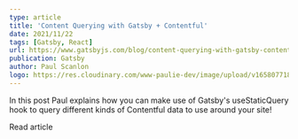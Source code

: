 ```yaml
---
type: article
title: 'Content Querying with Gatsby + Contentful'
date: 2021/11/22
tags: [Gatsby, React]
url: https://www.gatsbyjs.com/blog/content-querying-with-gatsby-contentful
publication: Gatsby
author: Paul Scanlon
logo: https://res.cloudinary.com/www-paulie-dev/image/upload/v1658077182/paulie.dev/Logos/gatsby-logo_dgbkjm.png
---
```


In this post Paul explains how you can make use of Gatsby's useStaticQuery hook to query different kinds of Contentful
data to use around your site!

<MarkdownCtaLink href="https://www.gatsbyjs.com/blog/content-querying-with-gatsby-contentful">
  Read article
</MarkdownCtaLink>
